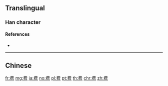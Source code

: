 {{character info/new}}
{{also|費}}
==Translingual==
{{stroke order|strokes=9}}

===Han character===
{{Han char|rn=154|rad=贝|as=05|sn=9|four=|canj=LNBO|ids=⿱弗贝}}

====References====
* {{Han ref|kx=1213.211|hdz=63636.010|uh=8D39|ud=36153}}

----

==Chinese==
{{zh-see|費}}

[[fr:费]]
[[mg:费]]
[[ja:费]]
[[no:费]]
[[pl:费]]
[[pt:费]]
[[th:费]]
[[chr:费]]
[[zh:费]]